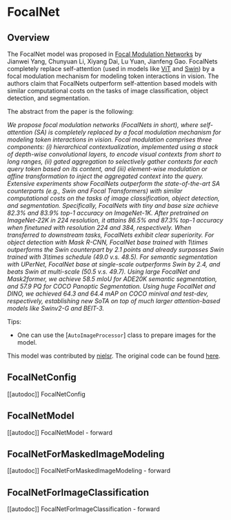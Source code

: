 <!--Copyright 2022 The HuggingFace Team. All rights reserved.

Licensed under the Apache License, Version 2.0 (the "License"); you may not use this file except in compliance with
the License. You may obtain a copy of the License at

http://www.apache.org/licenses/LICENSE-2.0

Unless required by applicable law or agreed to in writing, software distributed under the License is distributed on
an "AS IS" BASIS, WITHOUT WARRANTIES OR CONDITIONS OF ANY KIND, either express or implied. See the License for the
specific language governing permissions and limitations under the License.
-->

# FocalNet

## Overview

The FocalNet model was proposed in [Focal Modulation Networks](https://arxiv.org/abs/2203.11926) by Jianwei Yang, Chunyuan Li, Xiyang Dai, Lu Yuan, Jianfeng Gao.
FocalNets completely replace self-attention (used in models like [ViT](vit) and [Swin](swin)) by a focal modulation mechanism for modeling token interactions in vision.
The authors claim that FocalNets outperform self-attention based models with similar computational costs on the tasks of image classification, object detection, and segmentation.

The abstract from the paper is the following:

*We propose focal modulation networks (FocalNets in short), where self-attention (SA) is completely replaced by a focal modulation mechanism for modeling token interactions in vision. Focal modulation comprises three components: (i) hierarchical contextualization, implemented using a stack of depth-wise convolutional layers, to encode visual contexts from short to long ranges, (ii) gated aggregation to selectively gather contexts for each query token based on its
content, and (iii) element-wise modulation or affine transformation to inject the aggregated context into the query. Extensive experiments show FocalNets outperform the state-of-the-art SA counterparts (e.g., Swin and Focal Transformers) with similar computational costs on the tasks of image classification, object detection, and segmentation. Specifically, FocalNets with tiny and base size achieve 82.3% and 83.9% top-1 accuracy on ImageNet-1K. After pretrained on ImageNet-22K in 224 resolution, it attains 86.5% and 87.3% top-1 accuracy when finetuned with resolution 224 and 384, respectively. When transferred to downstream tasks, FocalNets exhibit clear superiority. For object detection with Mask R-CNN, FocalNet base trained with 1\times outperforms the Swin counterpart by 2.1 points and already surpasses Swin trained with 3\times schedule (49.0 v.s. 48.5). For semantic segmentation with UPerNet, FocalNet base at single-scale outperforms Swin by 2.4, and beats Swin at multi-scale (50.5 v.s. 49.7). Using large FocalNet and Mask2former, we achieve 58.5 mIoU for ADE20K semantic segmentation, and 57.9 PQ for COCO Panoptic Segmentation. Using huge FocalNet and DINO, we achieved 64.3 and 64.4 mAP on COCO minival and test-dev, respectively, establishing new SoTA on top of much larger attention-based models like Swinv2-G and BEIT-3.*

Tips:

- One can use the [`AutoImageProcessor`] class to prepare images for the model.

This model was contributed by [nielsr](https://huggingface.co/nielsr).
The original code can be found [here](https://github.com/microsoft/FocalNet).


## FocalNetConfig

[[autodoc]] FocalNetConfig

## FocalNetModel

[[autodoc]] FocalNetModel
    - forward

## FocalNetForMaskedImageModeling

[[autodoc]] FocalNetForMaskedImageModeling
    - forward

## FocalNetForImageClassification

[[autodoc]] FocalNetForImageClassification
    - forward
